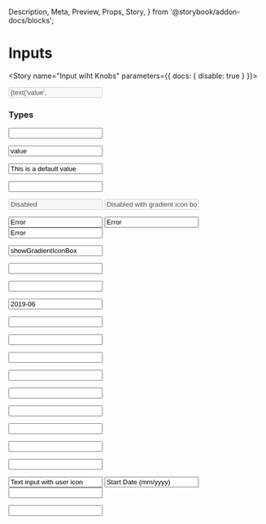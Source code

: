   Description,
  Meta,
  Preview,
  Props,
  Story,
} from '@storybook/addon-docs/blocks';


<Meta component={Input} title="Components/Molecules/Form Controls/Input" />

# Inputs
<Description of={Input} />
<Props of={Input} />

<Story name="Input wiht Knobs" parameters={{ docs: { disable: true } }}>
  <form id="inputWithKnobForm">
    <Input
      btnOptions={{
        btnClick: action('`Input with Knobs` button onClick event triggered.'),
        btnIcon: text('btnIcon', 'navigate', 'Button Options'),
      }}
      className={text('className', '', 'Input Options')}
      disabled={boolean('disabled', false, 'Input Options')}
      errorMsg={text('errorMsg', '', 'Input Options')}
      formId={text('formId', 'inputWithKnobsForm', 'Input Options')}
      handleChange={action('`Input with Knobs` onChange event triggered.')}
      helpText={text('helpText', 'This is useful or helpful information.', 'Input Options')}
      htmlType={text('htmlType', 'month', 'Input Options')}
      icon={text('icon', '', 'Input Options')}
      label={text('label', 'Input with Knobs', 'Input Options')}
      name={text('name', 'inputWithKnobs', 'Input Options')}
      placeholder={text('placeholder', 'Please fill this in.', 'Input Options')}
      value={text('value', '','Input Options')}
    />
  </form>
</Story>

### Types
<Preview>
<Story name="Input Text States">
  <form id="formInputStates">
    <Input 
      label="Text input label (optional)"
      value=""
    />
   </form>
</Story>
</Preview>

<Preview>
<Story name="Input Text with Helper Text">
  <form id="formHelperText">
    <Input 
      label="Text input label (optional)"
      value="value"
      helperText="This is where the helper text will appear by default.  An example would be 'This can be a high level summary like 'I serve foos to homeless people'.'"
    />
   </form>
</Story>
</Preview>

<Preview>
<Story name="Input With Default Value">
  <form id="formDefaultValue">
   <Input 
      label="Would you like to complete this form?"
      value="This is a default value"
    />
   </form>
</Story>
</Preview>

<Preview>
<Story name="Input With Placeholder Text">
  <form id="formPlaceholderText">
   <Input 
      label="What did you do?"
      placeholderText="ex. I fed cats and dogs."
    />
   </form>
</Story>
</Preview>

<Preview>
<Story name="Input Disabled">
  <form id="formDisabled">
   <Input 
      label="Text input label (optional)"
      value="Disabled"
      disabled
    />
    <Input 
      label="Text input label (optional)"
      value="Disabled with gradient icon box"
      disabled
      showGradientIconBox
    />
   </form>
</Story>
</Preview>

<Preview>
<Story name="Input Error">
  <form id="formError">
    <Input 
      label="Text input label (optional)"
      value="Error"
      errorMsg="Invalid Entry"
    />
    <Input 
      label="Text input label (optional)"
      value="Error"
      errorMsg="Invalid Entry"
      showGradientIconBox
    /> 
    <Input 
      label="Error Icon State"
      value="Error"
      errorMsg="Invalid Entry"
      errorIcon 
    /> 
   </form>
</Story>
</Preview>

<Preview>
<Story name="Input with Gradient Icon Box">
  <form id="formGradientIconBox">
     <Input 
      label="Text input label (optional)"
      value="showGradientIconBox"
      showGradientIconBox
    />
   </form>
</Story>
</Preview>

<Preview>
<Story name="Input Email">
  <form id="formEmail">
     <Input 
      label="What is your email?"
      value=""
      htmlType="email"
    />
   </form>
</Story>
</Preview>

<Preview>
<Story name="Input Hidden">
  <form id="formHidden">
     <Input 
      label="Hidden"
      value=""
      htmlType="hidden"
    />
   </form>
</Story>
</Preview>

<Preview>
<Story name="Input Month">
  <form id="formMonth">
     <Input 
      label="Month"
      value="2019-06"
      htmlType="month"
      // these mins and maxs actually block the datepicker from showing dates before or after this range.  
      min="2019-06"
      max="2020-01"
    />
   </form>
</Story>
</Preview>

<Preview>
<Story name="Input Week">
  <form id="formWeek">
     <Input 
      label="Week"
      value=""
      htmlType="week"
      min="2019-W18"
      max="2020-W26"
    />
   </form>
</Story>
</Preview>

<Preview>
<Story name="Input Datetime Local">
  <form id="formDateRange">
     <Input 
      label="When did you start?"
      value=""
      htmlType="datetime-local"
    />
   </form>
</Story>
</Preview>

<Preview>
<Story name="Input Time">
  <form id="formTime">
     <Input 
      label="Time"
      value=""
      htmlType="time"
    />
   </form>
</Story>
</Preview>

<Preview>
<Story name="Input File">
  <form id="formFile">
     <Input 
      label="File"
      value=""
      htmlType="file"
    />
   </form>
</Story>
</Preview>

<Preview>
<Story name="Input Password">
  <form id="formPassword">
     <Input 
      label="Password"
      value=""
      htmlType="password"
    />
   </form>
</Story>
</Preview>

<Preview>
<Story name="Input Search">
  <form id="formSearch">
     <Input 
      label="Search"
      value=""
      htmlType="search"
      showGradientIconBox
    />
   </form>
</Story>
</Preview>

<Preview>
<Story name="Input Tel">
  <form id="formTel">
     <Input 
      label="Tel"
      value=""
      htmlType="tel"
    />
   </form>
</Story>
</Preview>

<Preview>
<Story name="Input Url">
  <form id="formUrl">
     <Input 
      label="Url"
      value=""
      htmlType="url"
    />
   </form>
</Story>
</Preview>

<Preview>
<Story name="Input Color">
  <form id="formColor">
     <Input 
      label="Color"
      value=""
      htmlType="color"
    />
   </form>
</Story>
</Preview>

<Preview>
<Story name="Input with Icon">
  <form id="formIcon">
     <Input 
      label="Icon with Default Text"
      value="Text input with user icon"
      htmlType="text"
      icon="user"
    />
    <Input 
      label="Icon automatically on the right for dates"
      value="Start Date (mm/yyyy)"
      htmlType="month"
    />
    <Input 
      label="Icon for Password"
      htmlType="password"
      icon="visibility"  
    />
   </form>
</Story>
</Preview>

<Preview>
<Story name="Input Number">
  <form id="formNumber">
     <Input 
      label="Number"
      value=""
      htmlType="number"
    />
   </form>
</Story>
</Preview>



